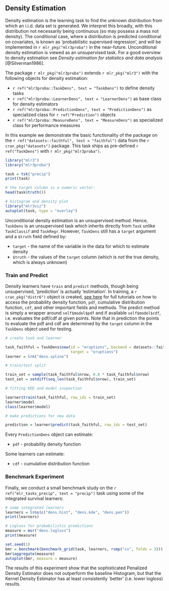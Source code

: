 ## Density Estimation {#density}

Density estimation is the learning task to find the unknown distribution from which an i.i.d. data set is generated.
We interpret this broadly, with this distribution not necessarily being continuous (so may possess a mass not density).
The conditional case, where a distribution is predicted conditional on covariates, is known as ‘probabilistic supervised regression’, and will be implemented in `r mlr_pkg("mlr3proba")` in the near-future.
Unconditional density estimation is viewed as an unsupervised task.
For a good overview to density estimation see *Density estimation for statistics and data analysis* [@Silverman1986].

The package `r mlr_pkg("mlr3proba")` extends `r mlr_pkg("mlr3")` with the following objects for density estimation:

* `r ref("mlr3proba::TaskDens", text = "TaskDens")` to define density tasks
* `r ref("mlr3proba::LearnerDens", text = "LearnerDens")` as base class for density estimators
* `r ref("mlr3proba::PredictionDens", text = "PredictionDens")` as specialized class for `r ref("Prediction")` objects
* `r ref("mlr3proba::MeasureDens", text = "MeasureDens")` as specialized class for performance measures

In this example we demonstrate the basic functionality of the package on the `r ref("datasets::faithful", text = "faithful")` data from the `r cran_pkg("datasets")` package.
This task ships as pre-defined `r ref("TaskDens")` with `r mlr_pkg("mlr3proba")`.

```r
library("mlr3")
library("mlr3proba")

task = tsk("precip")
print(task)

# the target column is a numeric vector:
head(task$truth())

# histogram and density plot
library("mlr3viz")
autoplot(task, type = "overlay")
```

Unconditional density estimation is an unsupervised method.
Hence, `TaskDens` is an unsupervised task which inherits directly from `Task` unlike `TaskClassif` and `TaskRegr`.
However, `TaskDens` still has a `target` argument and a `$truth` field defined by:
  
  * `target` - the name of the variable in the data for which to estimate density
  * `$truth` - the values of the `target` column (which is *not* the true density, which is always unknown)
  
### Train and Predict

Density learners have `train` and `predict` methods, though being unsupervised, 'prediction' is actually 'estimation'.
In training, a `r cran_pkg("distr6")` object is created,
[see here](https://alan-turing-institute.github.io/distr6/) for full tutorials on how to access the probability density function, `pdf`, cumulative distribution function, `cdf`, and other important fields and methods.
The predict method is simply a wrapper around `self$model$pdf` and if available `self$model$cdf`, i.e. evaluates the pdf/cdf at given points.
Note that in prediction the points to evaluate the pdf and cdf are determined by the `target` column in the `TaskDens` object used for testing.

```r
# create task and learner

task_faithful = TaskDens$new(id = "eruptions", backend = datasets::faithful,
                             target = "eruptions")
learner = lrn("dens.spline")

# train/test split 

train_set = sample(task_faithful$nrow, 0.8 * task_faithful$nrow)
test_set = setdiff(seq_len(task_faithful$nrow), train_set)

# fitting KDE and model inspection

learner$train(task_faithful, row_ids = train_set)
learner$model
class(learner$model)

# make predictions for new data

prediction = learner$predict(task_faithful, row_ids = test_set)
```

Every `PredictionDens` object can estimate:
  
  * `pdf` - probability density function

Some learners can estimate: 
  
  * `cdf` - cumulative distribution function  

### Benchmark Experiment

Finally, we conduct a small benchmark study on the `r ref("mlr_tasks_precip", text = "precip")` task using some of the integrated survival learners:

```r
# some integrated learners
learners = lrns(c("dens.hist", "dens.kde", "dens.pen"))
print(learners)

# Logloss for probabilistic predictions
measure = msr("dens.logloss")
print(measure)

set.seed(1)
bmr = benchmark(benchmark_grid(task, learners, rsmp("cv", folds = 3)))
bmr$aggregate(measure)
autoplot(bmr, measure = measure)
```

The results of this experiment show that the sophisticated Penalized Density Estimator does not outperform the baseline Histogram, but that the Kernel Density Estimator has at least consistently `better' (i.e. lower logloss) results.
